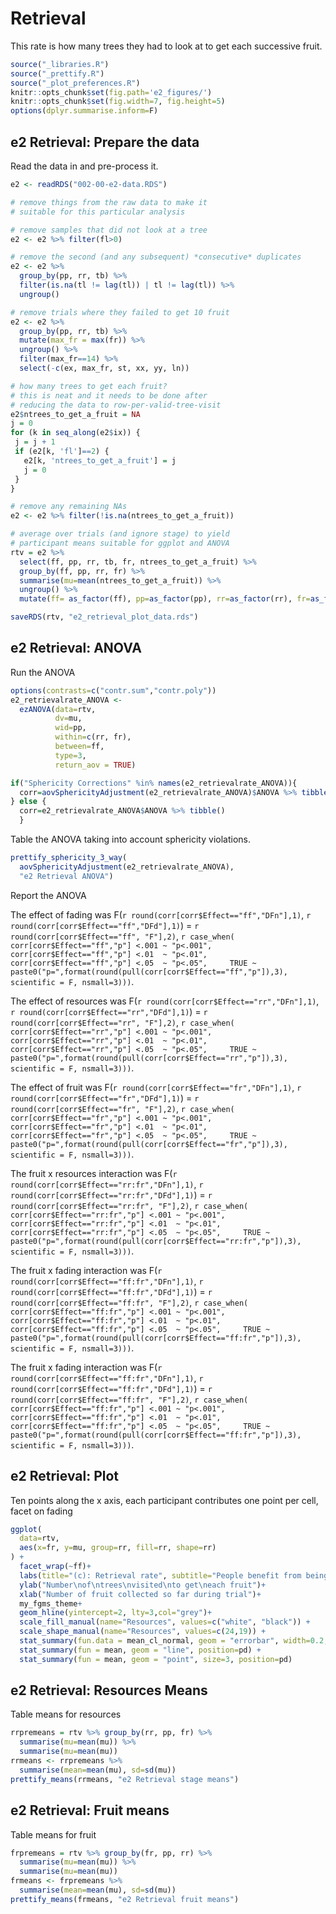 # Retrieval {.unnumbered}

This rate is how many trees they had to look at to get each successive fruit.

```r
source("_libraries.R")
source("_prettify.R")
source("_plot_preferences.R")
knitr::opts_chunk$set(fig.path='e2_figures/')
knitr::opts_chunk$set(fig.width=7, fig.height=5)
options(dplyr.summarise.inform=F)
```

## e2 Retrieval: Prepare the data

Read the data in and pre-process it.

```r
e2 <- readRDS("002-00-e2-data.RDS")

# remove things from the raw data to make it 
# suitable for this particular analysis

# remove samples that did not look at a tree
e2 <- e2 %>% filter(fl>0)

# remove the second (and any subsequent) *consecutive* duplicates
e2 <- e2 %>% 
  group_by(pp, rr, tb) %>% 
  filter(is.na(tl != lag(tl)) | tl != lag(tl)) %>% 
  ungroup()

# remove trials where they failed to get 10 fruit
e2 <- e2 %>%
  group_by(pp, rr, tb) %>%
  mutate(max_fr = max(fr)) %>%
  ungroup() %>%
  filter(max_fr==14) %>% 
  select(-c(ex, max_fr, st, xx, yy, ln)) 

# how many trees to get each fruit?
# this is neat and it needs to be done after 
# reducing the data to row-per-valid-tree-visit
e2$ntrees_to_get_a_fruit = NA
j = 0
for (k in seq_along(e2$ix)) {
 j = j + 1
 if (e2[k, 'fl']==2) {
   e2[k, 'ntrees_to_get_a_fruit'] = j
   j = 0
 }
}

# remove any remaining NAs
e2 <- e2 %>% filter(!is.na(ntrees_to_get_a_fruit))

# average over trials (and ignore stage) to yield 
# participant means suitable for ggplot and ANOVA
rtv = e2 %>% 
  select(ff, pp, rr, tb, fr, ntrees_to_get_a_fruit) %>% 
  group_by(ff, pp, rr, fr) %>% 
  summarise(mu=mean(ntrees_to_get_a_fruit)) %>% 
  ungroup() %>% 
  mutate(ff= as_factor(ff), pp=as_factor(pp), rr=as_factor(rr), fr=as_factor(fr))

saveRDS(rtv, "e2_retrieval_plot_data.rds")
```


## e2 Retrieval: ANOVA

Run the ANOVA

```r
options(contrasts=c("contr.sum","contr.poly"))
e2_retrievalrate_ANOVA <- 
  ezANOVA(data=rtv,
          dv=mu,
          wid=pp,
          within=c(rr, fr),
          between=ff,
          type=3, 
          return_aov = TRUE)

if("Sphericity Corrections" %in% names(e2_retrievalrate_ANOVA)){
  corr=aovSphericityAdjustment(e2_retrievalrate_ANOVA)$ANOVA %>% tibble()
} else {
  corr=e2_retrievalrate_ANOVA$ANOVA %>% tibble()  
  }
```

Table the ANOVA taking into account sphericity violations.

```r
prettify_sphericity_3_way(
  aovSphericityAdjustment(e2_retrievalrate_ANOVA), 
  "e2 Retrieval ANOVA") 
```

Report the ANOVA

The effect of fading was 
F(`r round(corr[corr$Effect=="ff","DFn"],1)`, 
  `r round(corr[corr$Effect=="ff","DFd"],1)`) = 
  `r round(corr[corr$Effect=="ff", "F"],2)`, 
  `r case_when(
    corr[corr$Effect=="ff","p"] <.001 ~ "p<.001",
    corr[corr$Effect=="ff","p"] <.01  ~ "p<.01",
    corr[corr$Effect=="ff","p"] <.05  ~ "p<.05",
    TRUE ~ paste0("p=",format(round(pull(corr[corr$Effect=="ff","p"]),3), scientific = F, nsmall=3)))`.

The effect of resources was 
F(`r round(corr[corr$Effect=="rr","DFn"],1)`, 
  `r round(corr[corr$Effect=="rr","DFd"],1)`) = 
  `r round(corr[corr$Effect=="rr", "F"],2)`, 
  `r case_when(
    corr[corr$Effect=="rr","p"] <.001 ~ "p<.001",
    corr[corr$Effect=="rr","p"] <.01  ~ "p<.01",
    corr[corr$Effect=="rr","p"] <.05  ~ "p<.05",
    TRUE ~ paste0("p=",format(round(pull(corr[corr$Effect=="rr","p"]),3), scientific = F, nsmall=3)))`.

The effect of fruit was 
F(`r round(corr[corr$Effect=="fr","DFn"],1)`, 
  `r round(corr[corr$Effect=="fr","DFd"],1)`) = 
  `r round(corr[corr$Effect=="fr", "F"],2)`, 
  `r case_when(
    corr[corr$Effect=="fr","p"] <.001 ~ "p<.001",
    corr[corr$Effect=="fr","p"] <.01  ~ "p<.01",
    corr[corr$Effect=="fr","p"] <.05  ~ "p<.05",
    TRUE ~ paste0("p=",format(round(pull(corr[corr$Effect=="fr","p"]),3), scientific = F, nsmall=3)))`.

The fruit x resources interaction was 
F(`r round(corr[corr$Effect=="rr:fr","DFn"],1)`, 
  `r round(corr[corr$Effect=="rr:fr","DFd"],1)`) = 
  `r round(corr[corr$Effect=="rr:fr", "F"],2)`, 
  `r case_when(
    corr[corr$Effect=="rr:fr","p"] <.001 ~ "p<.001",
    corr[corr$Effect=="rr:fr","p"] <.01  ~ "p<.01",
    corr[corr$Effect=="rr:fr","p"] <.05  ~ "p<.05",
    TRUE ~ paste0("p=",format(round(pull(corr[corr$Effect=="rr:fr","p"]),3), scientific = F, nsmall=3)))`.

The fruit x fading interaction was 
F(`r round(corr[corr$Effect=="ff:fr","DFn"],1)`, 
  `r round(corr[corr$Effect=="ff:fr","DFd"],1)`) = 
  `r round(corr[corr$Effect=="ff:fr", "F"],2)`, 
  `r case_when(
    corr[corr$Effect=="ff:fr","p"] <.001 ~ "p<.001",
    corr[corr$Effect=="ff:fr","p"] <.01  ~ "p<.01",
    corr[corr$Effect=="ff:fr","p"] <.05  ~ "p<.05",
    TRUE ~ paste0("p=",format(round(pull(corr[corr$Effect=="ff:fr","p"]),3), scientific = F, nsmall=3)))`.

The fruit x fading interaction was 
F(`r round(corr[corr$Effect=="ff:fr","DFn"],1)`, 
  `r round(corr[corr$Effect=="ff:fr","DFd"],1)`) = 
  `r round(corr[corr$Effect=="ff:fr", "F"],2)`, 
  `r case_when(
    corr[corr$Effect=="ff:fr","p"] <.001 ~ "p<.001",
    corr[corr$Effect=="ff:fr","p"] <.01  ~ "p<.01",
    corr[corr$Effect=="ff:fr","p"] <.05  ~ "p<.05",
    TRUE ~ paste0("p=",format(round(pull(corr[corr$Effect=="ff:fr","p"]),3), scientific = F, nsmall=3)))`.

## e2 Retrieval: Plot

Ten points along the x axis, each participant contributes one point per cell, facet on fading

```r
ggplot(
  data=rtv, 
  aes(x=fr, y=mu, group=rr, fill=rr, shape=rr)
) +
  facet_wrap(~ff)+
  labs(title="(c): Retrieval rate", subtitle="People benefit from being in a patch once they realise they are in one")+
  ylab("Number\nof\ntrees\nvisited\nto get\neach fruit")+
  xlab("Number of fruit collected so far during trial")+
  my_fgms_theme+
  geom_hline(yintercept=2, lty=3,col="grey")+
  scale_fill_manual(name="Resources", values=c("white", "black")) +
  scale_shape_manual(name="Resources", values=c(24,19)) +
  stat_summary(fun.data = mean_cl_normal, geom = "errorbar", width=0.2, position=pd) +
  stat_summary(fun = mean, geom = "line", position=pd) + 
  stat_summary(fun = mean, geom = "point", size=3, position=pd)
```

## e2 Retrieval: Resources Means

Table means for resources

```r
rrpremeans = rtv %>% group_by(rr, pp, fr) %>%
  summarise(mu=mean(mu)) %>% 
  summarise(mu=mean(mu)) 
rrmeans <- rrpremeans %>% 
  summarise(mean=mean(mu), sd=sd(mu))
prettify_means(rrmeans, "e2 Retrieval stage means")
```

## e2 Retrieval: Fruit means

Table means for fruit

```r
frpremeans = rtv %>% group_by(fr, pp, rr) %>%
  summarise(mu=mean(mu)) %>% 
  summarise(mu=mean(mu))  
frmeans <- frpremeans %>% 
  summarise(mean=mean(mu), sd=sd(mu))
prettify_means(frmeans, "e2 Retrieval fruit means")
```


